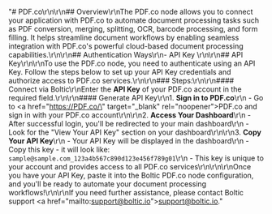 "# PDF.co\r\n\r\n## Overview\r\nThe PDF.co node allows you to connect your application with PDF.co to automate document processing tasks such as PDF conversion, merging, splitting, OCR, barcode processing, and form filling. It helps streamline document workflows by enabling seamless integration with PDF.co's powerful cloud-based document processing capabilities.\r\n\r\n## Authentication Ways\r\n- API Key \r\n\r\n## API Key\r\n\r\nTo use the PDF.co node, you need to authenticate using an API Key. Follow the steps below to set up your API Key credentials and authorize access to PDF.co services.\r\n\r\n### Steps:\r\n\r\n#### Connect via Boltic\r\nEnter the **API Key** of your PDF.co account in the required field.\r\n\r\n#### Generate API Key\r\n1. **Sign in to PDF.co**\r\n   - Go to <a href=\"https://PDF.co/\" target=\"_blank\" rel=\"noopener\">PDF.co</a> and sign in with your PDF.co account\r\n\r\n2. **Access Your Dashboard**\r\n   - After successful login, you'll be redirected to your main dashboard\r\n   - Look for the \"View Your API Key\" section on your dashboard\r\n\r\n3. **Copy Your API Key**\r\n   - Your API Key will be displayed in the dashboard\r\n   - Copy this key - it will look like: `sample@sample.com_123a4b567c890d123e456f789g01`\r\n   - This key is unique to your account and provides access to all PDF.co services\r\n\r\n\r\nOnce you have your API Key, paste it into the Boltic PDF.co node configuration, and you'll be ready to automate your document processing workflows!\r\n\r\nIf you need further assistance, please contact Boltic support <a href=\"mailto:support@boltic.io\">support@boltic.io</a>."